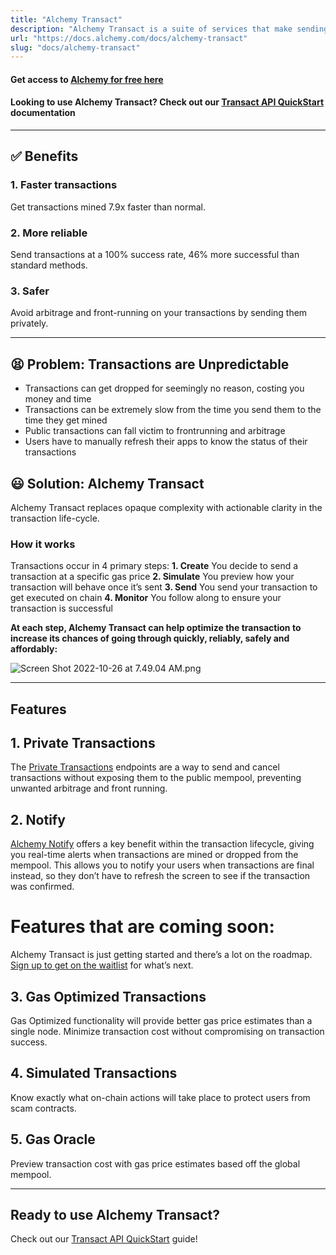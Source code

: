 ```yaml
---
title: "Alchemy Transact"
description: "Alchemy Transact is a suite of services that make sending transactions cheaper, faster and more reliable, especially in moments when transactions are more likely to fail."
url: "https://docs.alchemy.com/docs/alchemy-transact"
slug: "docs/alchemy-transact"
---
```


#### Get access to [**Alchemy for free here**](https://auth.alchemy.com/signup?redirectUrl=https%3A%2F%2Fdashboard.alchemy.com%2Fsignup%2F%3Freferrer_origin%3DDIRECT%26ref%3Daffiliate%3Abf20d53b27)

#### **Looking to use Alchemy Transact? Check out our [Transact API QuickStart](/reference/transact-api-quickstart) documentation**

***

## ✅ Benefits

### 1. Faster transactions

Get transactions mined 7.9x faster than normal.

### 2. More reliable

Send transactions at a 100% success rate, 46% more successful than standard methods.

### 3. Safer

Avoid arbitrage and front-running on your transactions by sending them privately.

***

## 😫 Problem: Transactions are Unpredictable

* Transactions can get dropped for seemingly no reason, costing you money and time
* Transactions can be extremely slow from the time you send them to the time they get mined
* Public transactions can fall victim to frontrunning and arbitrage
* Users have to manually refresh their apps to know the status of their transactions

## 😃 Solution: Alchemy Transact

Alchemy Transact replaces opaque complexity with actionable clarity in the transaction life-cycle.

### How it works

Transactions occur in 4 primary steps: **1. Create** You decide to send a transaction at a specific gas price **2. Simulate** You preview how your transaction will behave once it’s sent **3. Send** You send your transaction to get executed on chain **4. Monitor** You follow along to ensure your transaction is successful

**At each step, Alchemy Transact can help optimize the transaction to increase its chances of going through quickly, reliably, safely and affordably:**

![](4505f94-Screen_Shot_2022-10-26_at_7.49.04_AM.png "Screen Shot 2022-10-26 at 7.49.04 AM.png")

***

## Features

## 1. Private Transactions

The [Private Transactions](/reference/eth-sendprivatetransaction) endpoints are a way to send and cancel transactions without exposing them to the public mempool, preventing unwanted arbitrage and front running.

## 2. Notify

[Alchemy Notify](/docs/alchemy-notify) offers a key benefit within the transaction lifecycle, giving you real-time alerts when transactions are mined or dropped from the mempool. This allows you to notify your users when transactions are final instead, so they don’t have to refresh the screen to see if the transaction was confirmed.

# Features that are coming soon:

Alchemy Transact is just getting started and there’s a lot on the roadmap. [Sign up to get on the waitlist](https://alchemyapi.typeform.com/to/EhW0nBC1) for what’s next.

## 3. Gas Optimized Transactions

Gas Optimized functionality will provide better gas price estimates than a single node. Minimize transaction cost without compromising on transaction success.

## 4. Simulated Transactions

Know exactly what on-chain actions will take place to protect users from scam contracts.

## 5. Gas Oracle

Preview transaction cost with gas price estimates based off the global mempool.

***

## Ready to use Alchemy Transact?

Check out our [Transact API QuickStart](/reference/transact-api-quickstart) guide!
